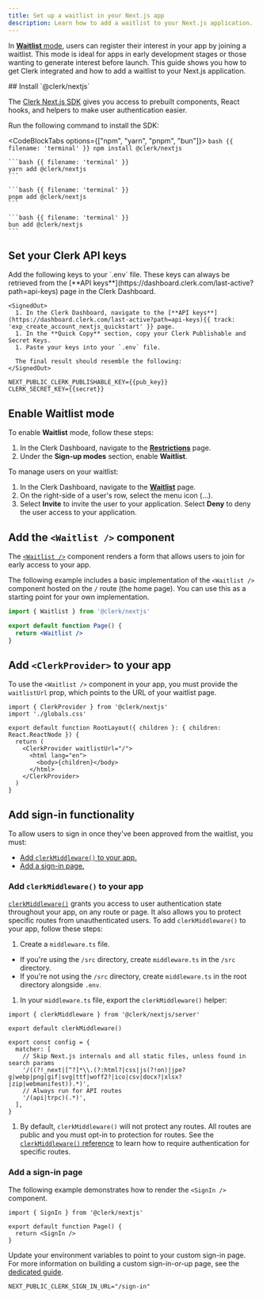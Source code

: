 ```yaml
---
title: Set up a waitlist in your Next.js app
description: Learn how to add a waitlist to your Next.js application.
---
```


In [**Waitlist** mode](/docs/authentication/configuration/restrictions#waitlist), users can register their interest in your app by joining a waitlist. This mode is ideal for apps in early development stages or those wanting to generate interest before launch. This guide shows you how to get Clerk integrated and how to add a waitlist to your Next.js application.

<Steps>
  ## Install `@clerk/nextjs`

  The [Clerk Next.js SDK](/docs/references/nextjs/overview) gives you access to prebuilt components, React hooks, and helpers to make user authentication easier.

  Run the following command to install the SDK:

  <CodeBlockTabs options={["npm", "yarn", "pnpm", "bun"]}>
    ```bash {{ filename: 'terminal' }}
    npm install @clerk/nextjs
    ```

    ```bash {{ filename: 'terminal' }}
    yarn add @clerk/nextjs
    ```

    ```bash {{ filename: 'terminal' }}
    pnpm add @clerk/nextjs
    ```

    ```bash {{ filename: 'terminal' }}
    bun add @clerk/nextjs
    ```
  </CodeBlockTabs>

  ## Set your Clerk API keys

  <If condition={experiment.enabled}>
    <ExperimentCreateAccountFromDocsQuickstart params={experiment} />
  </If>

  <If condition={!experiment.enabled}>
    <SignedIn>
      Add the following keys to your `.env` file. These keys can always be retrieved from the [**API keys**](https://dashboard.clerk.com/last-active?path=api-keys) page in the Clerk Dashboard.
    </SignedIn>

    <SignedOut>
      1. In the Clerk Dashboard, navigate to the [**API keys**](https://dashboard.clerk.com/last-active?path=api-keys){{ track: 'exp_create_account_nextjs_quickstart' }} page.
      1. In the **Quick Copy** section, copy your Clerk Publishable and Secret Keys.
      1. Paste your keys into your `.env` file.

      The final result should resemble the following:
    </SignedOut>
  </If>

  ```env {{ filename: '.env' }}
  NEXT_PUBLIC_CLERK_PUBLISHABLE_KEY={{pub_key}}
  CLERK_SECRET_KEY={{secret}}
  ```

  ## Enable Waitlist mode

  To enable **Waitlist** mode, follow these steps:

  1. In the Clerk Dashboard, navigate to the [**Restrictions**](https://dashboard.clerk.com/last-active?path=user-authentication/restrictions) page.
  1. Under the **Sign-up modes** section, enable **Waitlist**.

  To manage users on your waitlist:

  1. In the Clerk Dashboard, navigate to the [**Waitlist**](https://dashboard.clerk.com/last-active?path=waitlist) page.
  1. On the right-side of a user's row, select the menu icon (...).
  1. Select **Invite** to invite the user to your application. Select **Deny** to deny the user access to your application.

  ## Add the `<Waitlist />` component

  The [`<Waitlist />`](/docs/reference/general/components/waitlist) component renders a form that allows users to join for early access to your app.

  The following example includes a basic implementation of the `<Waitlist />` component hosted on the `/` route (the home page). You can use this as a starting point for your own implementation.

  ```jsx {{ filename: 'app/page.tsx' }}
  import { Waitlist } from '@clerk/nextjs'

  export default function Page() {
    return <Waitlist />
  }
  ```

  ## Add `<ClerkProvider>` to your app

  <Include src="_partials/clerk-provider/explanation" />

  To use the `<Waitlist />` component in your app, you must provide the `waitlistUrl` prop, which points to the URL of your waitlist page.

  ```tsx {{ filename: 'app/layout.tsx', mark: [6] }}
  import { ClerkProvider } from '@clerk/nextjs'
  import './globals.css'

  export default function RootLayout({ children }: { children: React.ReactNode }) {
    return (
      <ClerkProvider waitlistUrl="/">
        <html lang="en">
          <body>{children}</body>
        </html>
      </ClerkProvider>
    )
  }
  ```

  ## Add sign-in functionality

  To allow users to sign in once they've been approved from the waitlist, you must:

  - [Add `clerkMiddleware()` to your app.](#add-clerk-middleware-to-your-app)
  - [Add a sign-in page.](#add-a-sign-in-page)

  ### Add `clerkMiddleware()` to your app

  [`clerkMiddleware()`](/docs/references/nextjs/clerk-middleware) grants you access to user authentication state throughout your app, on any route or page. It also allows you to protect specific routes from unauthenticated users. To add `clerkMiddleware()` to your app, follow these steps:

  1. Create a `middleware.ts` file.

  - If you're using the `/src` directory, create `middleware.ts` in the `/src` directory.
  - If you're not using the `/src` directory, create `middleware.ts` in the root directory alongside `.env`.

  1. In your `middleware.ts` file, export the `clerkMiddleware()` helper:

  ```tsx {{ filename: 'middleware.ts' }}
  import { clerkMiddleware } from '@clerk/nextjs/server'

  export default clerkMiddleware()

  export const config = {
    matcher: [
      // Skip Next.js internals and all static files, unless found in search params
      '/((?!_next|[^?]*\\.(?:html?|css|js(?!on)|jpe?g|webp|png|gif|svg|ttf|woff2?|ico|csv|docx?|xlsx?|zip|webmanifest)).*)',
      // Always run for API routes
      '/(api|trpc)(.*)',
    ],
  }
  ```

  1. By default, `clerkMiddleware()` will not protect any routes. All routes are public and you must opt-in to protection for routes. See the [`clerkMiddleware()` reference](/docs/references/nextjs/clerk-middleware) to learn how to require authentication for specific routes.

  ### Add a sign-in page

  The following example demonstrates how to render the `<SignIn />` component.

  ```tsx {{ filename: 'app/sign-in/[[...sign-in]]/page.tsx' }}
  import { SignIn } from '@clerk/nextjs'

  export default function Page() {
    return <SignIn />
  }
  ```

  Update your environment variables to point to your custom sign-in page. For more information on building a custom sign-in-or-up page, see the [dedicated guide](/docs/references/nextjs/custom-sign-in-or-up-page).

  ```env {{ filename: '.env' }}
  NEXT_PUBLIC_CLERK_SIGN_IN_URL="/sign-in"
  ```
</Steps>

